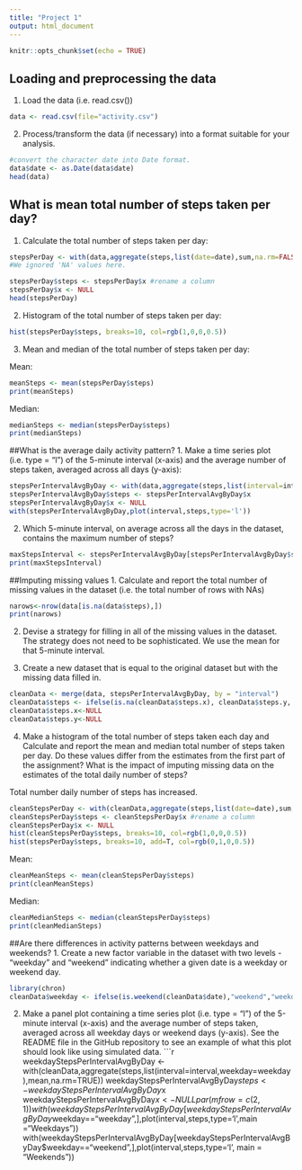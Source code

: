---
title: "Project 1"
output: html_document
---

```{r setup, include=FALSE}
knitr::opts_chunk$set(echo = TRUE)
```

## Loading and preprocessing the data

1. Load the data (i.e. read.csv())

```{r loadData}
data <- read.csv(file="activity.csv")
```

2. Process/transform the data (if necessary) into a format suitable for your analysis.

```{r convert}
#convert the character date into Date format.
data$date <- as.Date(data$date) 
head(data)
```

## What is mean total number of steps taken per day?
1. Calculate the total number of steps taken per day:
```{r stepsPerDay}
stepsPerDay <- with(data,aggregate(steps,list(date=date),sum,na.rm=FALSE))
#We ignored 'NA' values here.

stepsPerDay$steps <- stepsPerDay$x #rename a column
stepsPerDay$x <- NULL
head(stepsPerDay)
```

2. Histogram of the total number of steps taken per day:
```{r histogram}
hist(stepsPerDay$steps, breaks=10, col=rgb(1,0,0,0.5))
```

3. Mean and median of the total number of steps taken per day:

Mean:
```{r}
meanSteps <- mean(stepsPerDay$steps)
print(meanSteps)
```
Median:
```{r}
medianSteps <- median(stepsPerDay$steps)
print(medianSteps)
```
##What is the average daily activity pattern?
1. Make a time series plot (i.e. type = "l") of the 5-minute interval (x-axis) and the average number of steps taken, averaged across all days (y-axis):

```{r intervalPlot}
stepsPerIntervalAvgByDay <- with(data,aggregate(steps,list(interval=interval),mean,na.rm=TRUE))
stepsPerIntervalAvgByDay$steps <- stepsPerIntervalAvgByDay$x
stepsPerIntervalAvgByDay$x <- NULL
with(stepsPerIntervalAvgByDay,plot(interval,steps,type='l'))
```

2. Which 5-minute interval, on average across all the days in the dataset, contains the maximum number of steps?

```{r maxStepsInterval}
maxStepsInterval <- stepsPerIntervalAvgByDay[stepsPerIntervalAvgByDay$steps==max(stepsPerIntervalAvgByDay$steps),"interval"]
print(maxStepsInterval)
```
##Imputing missing values
1. Calculate and report the total number of missing values in the dataset (i.e. the total number of rows with NAs)
```{r narows}
narows<-nrow(data[is.na(data$steps),])
print(narows)
```
2. Devise a strategy for filling in all of the missing values in the dataset. The strategy does not need to be sophisticated. We use the mean for that 5-minute interval.

3. Create a new dataset that is equal to the original dataset but with the missing data filled in.
```{r filling}
cleanData <- merge(data, stepsPerIntervalAvgByDay, by = "interval")
cleanData$steps <- ifelse(is.na(cleanData$steps.x), cleanData$steps.y, cleanData$steps.x)
cleanData$steps.x<-NULL
cleanData$steps.y<-NULL
```
4. Make a histogram of the total number of steps taken each day and Calculate and report the mean and median total number of steps taken per day. Do these values differ from the estimates from the first part of the assignment? What is the impact of imputing missing data on the estimates of the total daily number of steps?

Total number daily number of steps has increased.
```{r CleanStepsPerDay}
cleanStepsPerDay <- with(cleanData,aggregate(steps,list(date=date),sum,na.rm=TRUE))
cleanStepsPerDay$steps <- cleanStepsPerDay$x #rename a column
cleanStepsPerDay$x <- NULL
hist(cleanStepsPerDay$steps, breaks=10, col=rgb(1,0,0,0.5))
hist(stepsPerDay$steps, breaks=10, add=T, col=rgb(0,1,0,0.5))
```

Mean:
```{r}
cleanMeanSteps <- mean(cleanStepsPerDay$steps)
print(cleanMeanSteps)
```
Median:
```{r}
cleanMedianSteps <- median(cleanStepsPerDay$steps)
print(cleanMedianSteps)
```

##Are there differences in activity patterns between weekdays and weekends?
1. Create a new factor variable in the dataset with two levels - "weekday" and "weekend" indicating whether a given date is a weekday or weekend day.

```{r weekdays}
library(chron)
cleanData$weekday <- ifelse(is.weekend(cleanData$date),"weekend","weekday")
```

2. Make a panel plot containing a time series plot (i.e. type = "l") of the 5-minute interval (x-axis) and the average number of steps taken, averaged across all weekday days or weekend days (y-axis). See the README file in the GitHub repository to see an example of what this plot should look like using simulated data. 
```{r plotDifference, fig.height=10}
weekdayStepsPerIntervalAvgByDay <- with(cleanData,aggregate(steps,list(interval=interval,weekday=weekday),mean,na.rm=TRUE))
weekdayStepsPerIntervalAvgByDay$steps <- weekdayStepsPerIntervalAvgByDay$x
weekdayStepsPerIntervalAvgByDay$x <- NULL
par(mfrow=c(2,1))
with(weekdayStepsPerIntervalAvgByDay[weekdayStepsPerIntervalAvgByDay$weekday=="weekday",],plot(interval,steps,type='l',main ="Weekdays"))
with(weekdayStepsPerIntervalAvgByDay[weekdayStepsPerIntervalAvgByDay$weekday=="weekend",],plot(interval,steps,type='l', main = "Weekends"))
